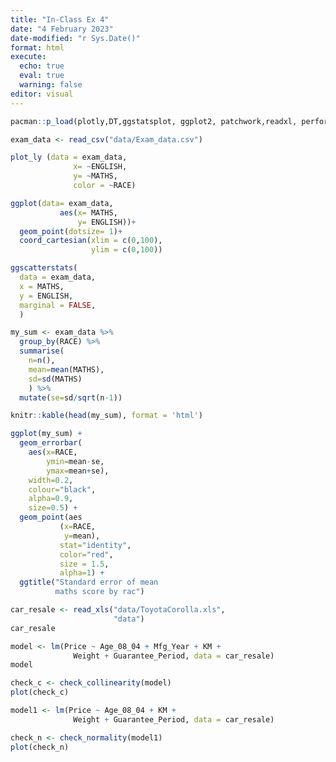 ```yaml
---
title: "In-Class Ex 4"
date: "4 February 2023"
date-modified: "r Sys.Date()"
format: html
execute: 
  echo: true
  eval: true
  warning: false
editor: visual
---
```

```r
pacman::p_load(plotly,DT,ggstatsplot, ggplot2, patchwork,readxl, performance, parameters, see, tidyverse)
```

```r
exam_data <- read_csv("data/Exam_data.csv")
```

```r
plot_ly (data = exam_data,
              x= ~ENGLISH,
              y= ~MATHS,
              color = ~RACE)
```

```r
ggplot(data= exam_data,
           aes(x= MATHS,
               y= ENGLISH))+
  geom_point(dotsize= 1)+
  coord_cartesian(xlim = c(0,100),
                  ylim = c(0,100))
```

```r
ggscatterstats(
  data = exam_data,
  x = MATHS,
  y = ENGLISH,
  marginal = FALSE,
  )

```

```r
my_sum <- exam_data %>%
  group_by(RACE) %>%
  summarise(
    n=n(),
    mean=mean(MATHS),
    sd=sd(MATHS)
    ) %>%
  mutate(se=sd/sqrt(n-1))
```

```r
knitr::kable(head(my_sum), format = 'html')
```

```r
ggplot(my_sum) +
  geom_errorbar(
    aes(x=RACE, 
        ymin=mean-se, 
        ymax=mean+se), 
    width=0.2, 
    colour="black", 
    alpha=0.9, 
    size=0.5) +
  geom_point(aes
           (x=RACE, 
            y=mean), 
           stat="identity", 
           color="red",
           size = 1.5,
           alpha=1) +
  ggtitle("Standard error of mean 
          maths score by rac")
```

```r
car_resale <- read_xls("data/ToyotaCorolla.xls", 
                       "data")
car_resale
```

```r

model <- lm(Price ~ Age_08_04 + Mfg_Year + KM + 
              Weight + Guarantee_Period, data = car_resale)
model
```

```r
check_c <- check_collinearity(model)
plot(check_c)
```

```r
model1 <- lm(Price ~ Age_08_04 + KM + 
              Weight + Guarantee_Period, data = car_resale)

```

```r
check_n <- check_normality(model1)
plot(check_n)
```

